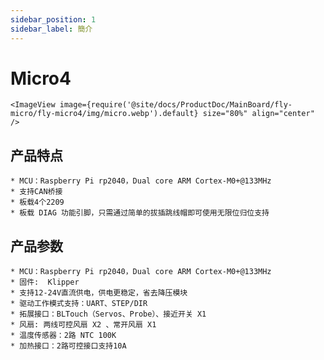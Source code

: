 ```yaml
---
sidebar_position: 1
sidebar_label: 簡介
---
```


# Micro4

    <ImageView image={require('@site/docs/ProductDoc/MainBoard/fly-micro/fly-micro4/img/micro.webp').default} size="80%" align="center" />

## 产品特点

    * MCU：Raspberry Pi rp2040，Dual core ARM Cortex-M0+@133MHz
    * 支持CAN桥接
    * 板载4个2209
    * 板载 DIAG 功能引脚，只需通过简单的拔插跳线帽即可使用无限位归位支持



## 产品参数

    * MCU：Raspberry Pi rp2040，Dual core ARM Cortex-M0+@133MHz
    * 固件:  Klipper
    * 支持12-24V直流供电，供电更稳定，省去降压模块
    * 驱动工作模式支持：UART、STEP/DIR
    * 拓展接口：BLTouch（Servos、Probe）、接近开关 X1
    * 风扇: 两线可控风扇 X2 、常开风扇 X1
    * 温度传感器：2路 NTC 100K
    * 加热接口：2路可控接口支持10A